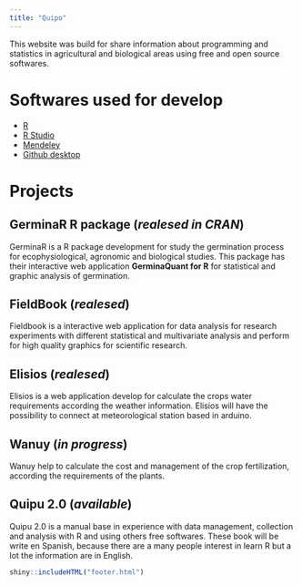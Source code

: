```yaml
---
title: "Quipo"
---
```


This website was build for share information about programming and statistics in agricultural and biological areas using free and open source softwares.

# Softwares used for develop

- [R](https://cran.rstudio.com/){target="_blank"}
- [R Studio](https://www.rstudio.com/products/rstudio/download/){target="_blank"}
- [Mendeley](https://www.mendeley.com/){target="_blank"}
- [Github desktop](https://desktop.github.com/){target="_blank"}

# Projects

## **GerminaR** R package (*realesed in CRAN*)

GerminaR is a R package development for study the germination process for ecophysiological, agronomic and biological studies. This package has their interactive web application  **GerminaQuant for R** for statistical and graphic analysis of germination.


<!-- ## **sapiens** R package (*in progress*) -->

<!-- Sapiens is package created to deploy interactive application for scientific research using multiples packages available in CRAN. At the moment the package have 3 apps:  -->


## **FieldBook** (*realesed*) 

Fieldbook is a interactive web application for data analysis for research experiments with different statistical and multivariate analysis and perform for high quality graphics for scientific research.

## **Elisios** (*realesed*)

Elisios is a web application develop for calculate the crops water requirements according the weather information. Elisios will have the possibility to connect at meteorological station based in arduino.

## **Wanuy** (*in progress*)

Wanuy help to calculate the cost and management of the crop fertilization, according the requirements of the plants.


## **Quipu 2.0** (*available*)

Quipu 2.0 is a manual base in experience with data management, collection and analysis with R and using others free softwares. These book will be write en Spanish, because there are a many people interest in learn R but a lot the information are in English.


```r
shiny::includeHTML("footer.html")
```
